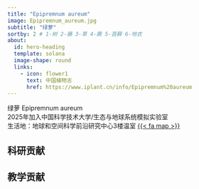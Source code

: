 ```yaml
---
title: "Epipremnum aureum"
image: Epipremnum_aureum.jpg
subtitle: "绿萝"
sortby: 2 # 1-树 2-藤 3-草 4-蕨 5-苔藓 6-地衣
about:
  id: hero-heading
  template: solana
  image-shape: round
  links:
    - icon: flower1
      text: 中国植物志
      href: https://www.iplant.cn/info/Epipremnum%20aureum
---
```


绿萝 Epipremnum aureum \
2025年加入中国科学技术大学/生态与地球系统模拟实验室 \
生活地：地球和空间科学前沿研究中心3楼温室 [{{< fa map >}}](https://ustc.edu.cn/info/1009/1036.htm){target="_blank"} \

## 科研贡献


## 教学贡献
